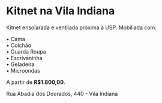 
# Kitnet na Vila Indiana

<p className="mt-4 mb-8 text-gray-600">
  Kitnet ensolarada e ventilada próxima à USP. Mobiliada com:
</p>

• Cama  
• Colchão  
• Guarda Roupa  
• Escrivaninha  
• Geladeira  
• Microondas

A partir de **R$1.800,00**.

Rua Abadia dos Dourados, 440 - Vila Indiana

<ContactButton name="Abadia dos Dourados" />
